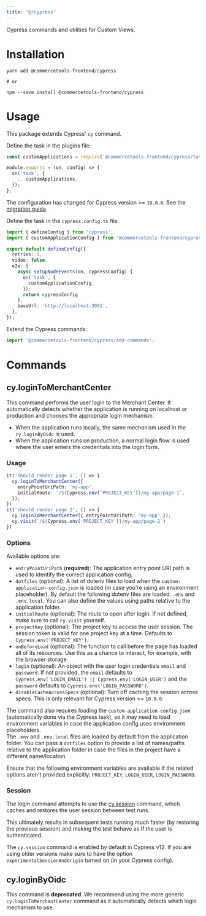 ```yaml
---
title: "@/cypress"
---
```


<Subtitle>

Cypress commands and utilities for Custom Views.

</Subtitle>

# Installation

```
yarn add @commercetools-frontend/cypress

# or

npm --save install @commercetools-frontend/cypress
```

# Usage

This package extends Cypress' `cy` command.

Define the task in the plugins file:

```js title="cypress/plugins/index.js"
const customApplications = require('@commercetools-frontend/cypress/task');

module.exports = (on, config) => {
  on('task', {
    ...customApplications,
  });
};
```

<Info>

The configuration has changed for Cypress version >= `10.0.0`. See the [migration guide](https://docs.cypress.io/guides/references/migration-guide#Migrating-to-Cypress-version-10-0).

Define the task in the `cypress.config.ts` file.

```ts title="cypress.config.ts"
import { defineConfig } from 'cypress';
import { customApplicationConfig } from '@commercetools-frontend/cypress/task';

export default defineConfig({
  retries: 1,
  video: false,
  e2e: {
    async setupNodeEvents(on, cypressConfig) {
      on('task', {
        customApplicationConfig,
      });
      return cypressConfig
    },
    baseUrl: 'http://localhost:3001',
  },
});
```

</Info>

Extend the Cypress commands:

```js title="cypress/support/commands.js"
import '@commercetools-frontend/cypress/add-commands';
```

# Commands

## cy.loginToMerchantCenter

This command performs the user login to the Merchant Center. It automatically detects whether the application is running on localhost or production and chooses the appropriate login mechanism.<br/>

- When the application runs locally, the same mechanism used in the `cy.loginByOidc` is used.
- When the application runs on production, a normal login flow is used where the user enters the credentials into the login form.

### Usage

```ts
it('should render page 1', () => {
  cy.loginToMerchantCenter({
    entryPointUriPath: 'my-app',
    initialRoute: `/${Cypress.env('PROJECT_KEY')}/my-app/page-1`,
  });
})
it('should render page 2', () => {
  cy.loginToMerchantCenter({ entryPointUriPath: 'my-app' });
  cy.visit(`/${Cypress.env('PROJECT_KEY')}/my-app/page-2`)
})
```

### Options

Available options are:

* `entryPointUriPath` (**required**): The application entry point URI path is used to identify the correct application config.
* `dotfiles` (optional): A list of dotenv files to load when the `custom-application-config.json` is loaded (in case you're using an environment placeholder). By default the following dotenv files are loaded: `.env` and `.env.local`. You can also define the values using paths relative to the application folder.
* `initialRoute` (optional): The route to open after login. If not defined, make sure to call `cy.visit` yourself.
* `projectKey` (optional): The project key to access the user session. The session token is valid for one project key at a time. Defaults to `Cypress.env('PROJECT_KEY')`.
* `onBeforeLoad` (optional): The function to call before the page has loaded all of its resources. Use this as a chance to interact, for example, with the browser storage.
* `login` (optional): An object with the user login credentials `email` and `password`. If not provided, the `email` defaults to `Cypress.env('LOGIN_EMAIL') || Cypress.env('LOGIN_USER')` and the `password` defaults to `Cypress.env('LOGIN_PASSWORD')`.
* `disableCacheAcrossSpecs` (optional): Turn off caching the session across specs. This is only relevant for Cypress version >= `10.9.0`.

The command also requires loading the `custom-application-config.json` (automatically done via the Cypress task), so it may need to load environment variables in case the application config uses environment placeholders.<br/>
The `.env` and `.env.local` files are loaded by default from the application folder. You can pass a `dotfiles` option to provide a list of names/paths relative to the application folder in case the files in the project have a different name/location.

<Info>

Ensure that the following environment variables are available if the related options aren't provided explicitly:  `PROJECT_KEY`, `LOGIN_USER`, `LOGIN_PASSWORD`.

</Info>

### Session

The login command attempts to use the [cy.session](https://docs.cypress.io/api/commands/session) command, which caches and restores the user session between test runs.

This ultimately results in subsequent tests running much faster (by restoring the previous session) and making the test behave as if the user is authenticated.

<Info>

The `cy.session` command is enabled by default in Cypress v12. If you are using older versions make sure to have the option `experimentalSessionAndOrigin` turned on (in your Cypress config).

</Info>

## cy.loginByOidc

<Info>

This command is **deprecated**. We recommend using the more generic `cy.loginToMerchantCenter` command as it automatically detects which login mechanism to use.

</Info>
